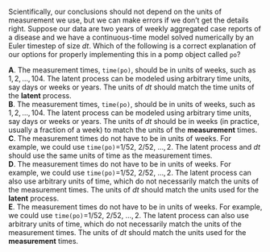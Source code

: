 
Scientifically, our conclusions should not depend on the units of measurement we use, but we can make errors if we don't get the details right.
Suppose our data are two years of weekly aggregated case reports of a disease and we have a continuous-time model solved numerically by an Euler timestep of size $dt$.
Which of the following is a correct explanation of our options for properly implementing this in a pomp object called `po`?

**A**. The measurement times, `time(po)`, should be in units of weeks, such as $1,2,\dots,104$.
The latent process can be modeled using arbitrary time units, say days or weeks or years.
The units of $dt$ should match the time units of the **latent** process.\
**B**. The measurement times, `time(po)`, should be in units of weeks, such as $1,2,\dots,104$.
The latent process can be modeled using arbitrary time units, say days or weeks or years.
The units of $dt$ should be in weeks (in practice, usually a fraction of a week) to match the units of the **measurement** times.\
**C**. The measurement times do not have to be in units of weeks.
For example, we could use `time(po)`=$1/52$, $2/52$, $\dots, 2$.
The latent process and $dt$ should use the same units of time as the measurement times.\
**D**. The measurement times do not have to be in units of weeks.
For example, we could use `time(po)`=$1/52$, $2/52$, $\dots, 2$.
The latent process can also use arbitrary units of time, which do not necessarily match the units of the measurement times.
The units of $dt$ should match the units used for the **latent** process.\
**E**. The measurement times do not have to be in units of weeks.
For example, we could use `time(po)`=$1/52$, $2/52$, $\dots, 2$.
The latent process can also use arbitrary units of time, which do not necessarily match the units of the measurement times.
The units of $dt$ should match the units used for the **measurement** times.

<!--
This question was written for the [SBIED short course](https://kingaa.github.io/sbied/)
-->
